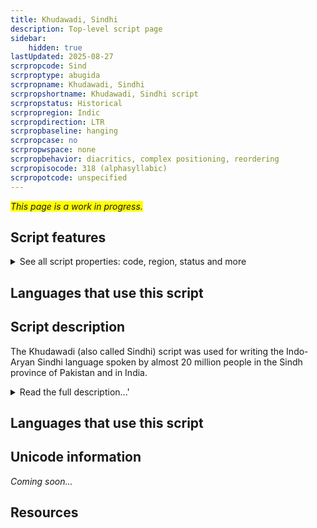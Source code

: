 ```yaml
---
title: Khudawadi, Sindhi
description: Top-level script page
sidebar:
    hidden: true
lastUpdated: 2025-08-27
scrpropcode: Sind
scrproptype: abugida
scrpropname: Khudawadi, Sindhi
scrpropshortname: Khudawadi, Sindhi script
scrpropstatus: Historical
scrpropregion: Indic
scrpropdirection: LTR
scrpropbaseline: hanging
scrpropcase: no
scrpropwspace: none
scrpropbehavior: diacritics, complex positioning, reordering
scrpropisocode: 318 (alphasyllabic)
scrpropotcode: unspecified
---
```


<span style='background-color:yellow'>_This page is a work in progress._</span>


## Script features

<details>
<summary> See all script properties: code, region, status and more</summary>
<ScriptInfo />
</details>

## Languages that use this script

<WsList script='Sind' wsMax='5' />

## Script description

The Khudawadi (also called Sindhi) script was used for writing the Indo-Aryan Sindhi language spoken by almost 20 million people in the Sindh province of Pakistan and in India.

<details>
<summary>Read the full description...'</summary>It is no longer used. 

The Sindhi language has been written since the 8th century AD, in a number of different scripts. In Pakistan, it is presently written using a modification of the Nastaliq script used for writing Urdu; however the modifications are significant enough that a reader of Urdu cannot necessarily read Sindhi. In India, it is written using a modification of the Devanagari script.

The Brahmic script generally known as the Khudawadi script was based on a number of unstandardized Lahnda scripts used by local merchants around Hyderabad. It was standardized and decreed to be an official script for the Sindhi language in 1868 by the Government of Bombay. The script is an abugida; every consonant letter contains an inherent [ɑ] vowel, which can be modified by writing a vowel diacritic above, below, to the left or to the right of the consonant. Vowels which occur at the start of a word are written using independent vowel letters.

The Khudawadi script is written using sixty-nine letters, including thirty-seven consonants, ten independent vowels, nine vowel diacritics, and a set of digits from 0-9. There are also two non-alphabetic signs; _anusvara_ which is written above a letter to represent nasalization, and _nukta_ which is used for representing sounds non-native to Sindhi. A _virama_ is used for cancelling out the inherent vowel in every consonant letter.

Consonant clusters are written using the virama symbol underneath the first consonant in the cluster. Ligatures and half-letters, commonly used for writing consonant clusters in other South Asian languages, are not used for writing the Khudawadi script.

A combination of Devanagari and Latin punctuation marks is used.
</details>

## Languages that use this script

<WsList script='Sind' wsMax='5' />

## Unicode information

_Coming soon..._

## Resources

<ScriptResources detailSummary='seemore' />

